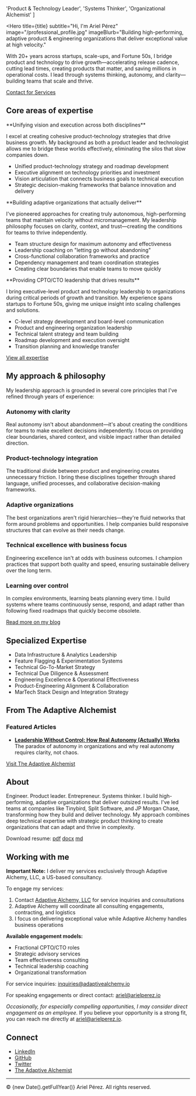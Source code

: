 
  'Product & Technology Leader',
  'Systems Thinker',
  'Organizational Alchemist'
]

<Hero
  title={title}
  subtitle="Hi, I'm Ariel Pérez"
  image="/professional_profile.jpg"
  imageBlurb="Building high-performing, adaptive product & engineering organizations that deliver exceptional value at high velocity."
>
  With 20+ years across startups, scale-ups, and Fortune 50s, I bridge product
  and technology to drive growth—accelerating release cadence, cutting lead
  times, creating products that matter, and saving millions in operational
  costs. I lead through systems thinking, autonomy, and clarity—building teams
  that scale and thrive.
</Hero>

[Contact for Services](mailto:inquiries@adaptivealchemy.io)

## Core areas of expertise

<Drawer title="Strategic product & technology leadership">
  **Unifying vision and execution across both disciplines**

I excel at creating cohesive product-technology strategies that drive business growth. My background as both a product leader and technologist allows me to bridge these worlds effectively, eliminating the silos that slow companies down.

- Unified product-technology strategy and roadmap development
- Executive alignment on technology priorities and investment
- Vision articulation that connects business goals to technical execution
- Strategic decision-making frameworks that balance innovation and delivery

</Drawer>

<Drawer title="Autonomous team design & effectiveness">
  **Building adaptive organizations that actually deliver**

I've pioneered approaches for creating truly autonomous, high-performing teams that maintain velocity without micromanagement. My leadership philosophy focuses on clarity, context, and trust—creating the conditions for teams to thrive independently.

- Team structure design for maximum autonomy and effectiveness
- Leadership coaching on "letting go without abandoning"
- Cross-functional collaboration frameworks and practice
- Dependency management and team coordination strategies
- Creating clear boundaries that enable teams to move quickly

</Drawer>

<Drawer title="Executive technology leadership">
  **Providing CPTO/CTO leadership that drives results**

I bring executive-level product and technology leadership to organizations during critical periods of growth and transition. My experience spans startups to Fortune 50s, giving me unique insight into scaling challenges and solutions.

- C-level strategy development and board-level communication
- Product and engineering organization leadership
- Technical talent strategy and team building
- Roadmap development and execution oversight
- Transition planning and knowledge transfer

</Drawer>

[View all expertise](#expertise)

## My approach & philosophy

My leadership approach is grounded in several core principles that I've refined through years of experience:

### **Autonomy with clarity**

Real autonomy isn't about abandonment—it's about creating the conditions for teams to make excellent decisions independently. I focus on providing clear boundaries, shared context, and visible impact rather than detailed direction.

### **Product-technology integration**

The traditional divide between product and engineering creates unnecessary friction. I bring these disciplines together through shared language, unified processes, and collaborative decision-making frameworks.

### **Adaptive organizations**

The best organizations aren't rigid hierarchies—they're fluid networks that form around problems and opportunities. I help companies build responsive structures that can evolve as their needs change.

### **Technical excellence with business focus**

Engineering excellence isn't at odds with business outcomes. I champion practices that support both quality and speed, ensuring sustainable delivery over the long term.

### **Learning over control**

In complex environments, learning beats planning every time. I build systems where teams continuously sense, respond, and adapt rather than following fixed roadmaps that quickly become obsolete.

[Read more on my blog](https://www.adaptivealchemist.com)

## Specialized Expertise

- Data Infrastructure & Analytics Leadership
- Feature Flagging & Experimentation Systems
- Technical Go-To-Market Strategy
- Technical Due Diligence & Assessment
- Engineering Excellence & Operational Effectiveness
- Product-Engineering Alignment & Collaboration
- MarTech Stack Design and Integration Strategy

## From The Adaptive Alchemist

### Featured Articles

- **[Leadership Without Control: How Real Autonomy (Actually) Works](https://www.adaptivealchemist.com/leadership-without-control-part-1)**  
  The paradox of autonomy in organizations and why real autonomy requires clarity, not chaos.

[Visit The Adaptive Alchemist](https://www.adaptivealchemist.com)

## About

Engineer. Product leader. Entrepreneur. Systems thinker. I build high-performing, adaptive organizations that deliver outsized results. I've led teams at companies like Tinybird, Split Software, and JP Morgan Chase, transforming how they build and deliver technology. My approach combines deep technical expertise with strategic product thinking to create organizations that can adapt and thrive in complexity.

Download resume: [pdf](/Ariel_Perez_Resume_2025.pdf) [docx](/Ariel_Perez_Resume_2025.docx) [md](/Ariel_Perez_Resume_2025.md)

## Working with me

**Important Note:** I deliver my services exclusively through Adaptive Alchemy, LLC, a US-based consultancy.

To engage my services:

1. Contact [Adaptive Alchemy, LLC](mailto:inquiries@adaptivealchemy.com) for service inquiries and consultations
2. Adaptive Alchemy will coordinate all consulting engagements, contracting, and logistics
3. I focus on delivering exceptional value while Adaptive Alchemy handles business operations

**Available engagement models:**

- Fractional CPTO/CTO roles
- Strategic advisory services
- Team effectiveness consulting
- Technical leadership coaching
- Organizational transformation

For service inquiries: [inquiries@adaptivealchemy.io](mailto:inquiries@adaptivealchemy.io)

For speaking engagements or direct contact: [ariel@arielperez.io](mailto:ariel@arielperez.io)

_Occasionally, for especially compelling opportunities, I may consider direct engagement as an employee._
If you believe your opportunity is a strong fit, you can reach me directly at [ariel@arielperez.io](mailto:ariel@arielperez.io).

## Connect

- [LinkedIn](https://www.linkedin.com/in/arielxperez/)
- [GitHub](https://github.com/arielperez82)
- [Twitter](https://twitter.com/arielperez)
- [The Adaptive Alchemist](https://www.adaptivealchemist.com)

---

© {new Date().getFullYear()} Ariel Pérez. All rights reserved.

